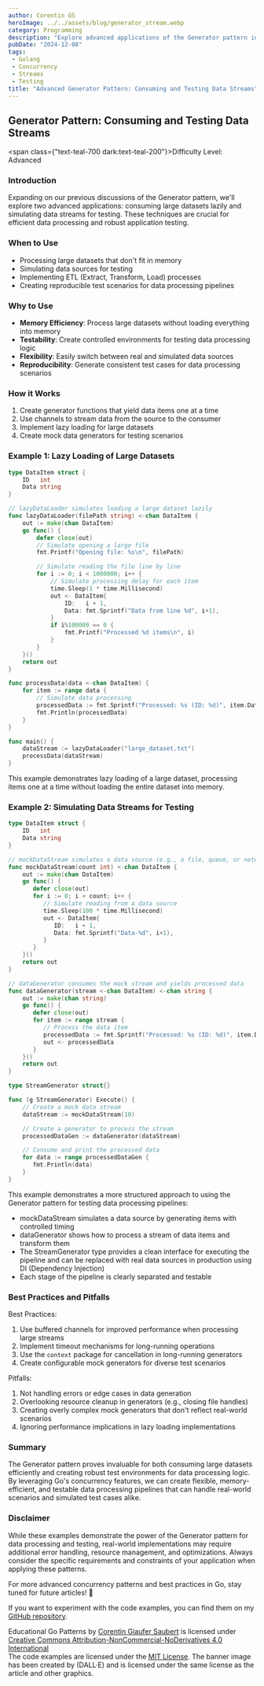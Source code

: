 ```yaml
---
author: Corentin GS
heroImage: ../../assets/blog/generator_stream.webp
category: Programming
description: "Explore advanced applications of the Generator pattern in Go for consuming large datasets and simulating data streams for testing."
pubDate: "2024-12-08"
tags:
 - Golang
 - Concurrency
 - Streams
 - Testing
title: "Advanced Generator Pattern: Consuming and Testing Data Streams"
---
```



## Generator Pattern: Consuming and Testing Data Streams

<span class={"text-teal-700 dark:text-teal-200"}>Difficulty Level: Advanced</span>

### Introduction

Expanding on our previous discussions of the Generator pattern, we'll explore two advanced applications: consuming large datasets lazily and simulating data streams for testing. These techniques are crucial for efficient data processing and robust application testing.

### When to Use

- Processing large datasets that don't fit in memory
- Simulating data sources for testing
- Implementing ETL (Extract, Transform, Load) processes
- Creating reproducible test scenarios for data processing pipelines

### Why to Use

- **Memory Efficiency**: Process large datasets without loading everything into memory
- **Testability**: Create controlled environments for testing data processing logic
- **Flexibility**: Easily switch between real and simulated data sources
- **Reproducibility**: Generate consistent test cases for data processing scenarios

### How it Works

1. Create generator functions that yield data items one at a time
2. Use channels to stream data from the source to the consumer
3. Implement lazy loading for large datasets
4. Create mock data generators for testing scenarios

### Example 1: Lazy Loading of Large Datasets

```go
type DataItem struct {
    ID   int
    Data string
}

// lazyDataLoader simulates loading a large dataset lazily
func lazyDataLoader(filePath string) <-chan DataItem {
    out := make(chan DataItem)
    go func() {
        defer close(out)
        // Simulate opening a large file
        fmt.Printf("Opening file: %s\n", filePath)

        // Simulate reading the file line by line
        for i := 0; i < 1000000; i++ {
            // Simulate processing delay for each item
            time.Sleep(1 * time.Millisecond)
            out <- DataItem{
                ID:   i + 1,
                Data: fmt.Sprintf("Data from line %d", i+1),
            }
            if i%100000 == 0 {
                fmt.Printf("Processed %d items\n", i)
            }
        }
    }()
    return out
}

func processData(data <-chan DataItem) {
    for item := range data {
        // Simulate data processing
        processedData := fmt.Sprintf("Processed: %s (ID: %d)", item.Data, item.ID)
        fmt.Println(processedData)
    }
}

func main() {
    dataStream := lazyDataLoader("large_dataset.txt")
    processData(dataStream)
}
```

This example demonstrates lazy loading of a large dataset, processing items one at a time without loading the entire dataset into memory.

### Example 2: Simulating Data Streams for Testing

```go
type DataItem struct {
    ID   int
    Data string
}

// mockDataStream simulates a data source (e.g., a file, queue, or network stream)
func mockDataStream(count int) <-chan DataItem {
    out := make(chan DataItem)
    go func() {
       defer close(out)
       for i := 0; i < count; i++ {
          // Simulate reading from a data source
          time.Sleep(100 * time.Millisecond)
          out <- DataItem{
             ID:   i + 1,
             Data: fmt.Sprintf("Data-%d", i+1),
          }
       }
    }()
    return out
}

// dataGenerator consumes the mock stream and yields processed data
func dataGenerator(stream <-chan DataItem) <-chan string {
    out := make(chan string)
    go func() {
       defer close(out)
       for item := range stream {
          // Process the data item
          processedData := fmt.Sprintf("Processed: %s (ID: %d)", item.Data, item.ID)
          out <- processedData
       }
    }()
    return out
}

type StreamGenerator struct{}

func (g StreamGenerator) Execute() {
    // Create a mock data stream
    dataStream := mockDataStream(10)

    // Create a generator to process the stream
    processedDataGen := dataGenerator(dataStream)

    // Consume and print the processed data
    for data := range processedDataGen {
       fmt.Println(data)
    }
}
```

This example demonstrates a more structured approach to using the Generator pattern for testing data processing pipelines:

- mockDataStream simulates a data source by generating items with controlled timing
- dataGenerator shows how to process a stream of data items and transform them
- The StreamGenerator type provides a clean interface for executing the pipeline and can be replaced with real data sources in production using DI (Dependency Injection)
- Each stage of the pipeline is clearly separated and testable

### Best Practices and Pitfalls

Best Practices:
1. Use buffered channels for improved performance when processing large streams
2. Implement timeout mechanisms for long-running operations
3. Use the `context` package for cancellation in long-running generators
4. Create configurable mock generators for diverse test scenarios

Pitfalls:
1. Not handling errors or edge cases in data generation
2. Overlooking resource cleanup in generators (e.g., closing file handles)
3. Creating overly complex mock generators that don't reflect real-world scenarios
4. Ignoring performance implications in lazy loading implementations


### Summary

The Generator pattern proves invaluable for both consuming large datasets efficiently and creating robust test environments for data processing logic. By leveraging Go's concurrency features, we can create flexible, memory-efficient, and testable data processing pipelines that can handle real-world scenarios and simulated test cases alike.

### Disclaimer

While these examples demonstrate the power of the Generator pattern for data processing and testing, real-world implementations may require additional error handling, resource management, and optimizations. Always consider the specific requirements and constraints of your application when applying these patterns.

For more advanced concurrency patterns and best practices in Go, stay tuned for future articles! 🚀

If you want to experiment with the code examples, you can find them on my [GitHub repository](https://github.com/CorentinGS/golang-articles).

<div class={"text-sm text-zinc-800 dark:text-zinc-200"}>
	<span property="dct:title">Educational Go Patterns </span> by <a rel="cc:attributionURL dct:creator" property="cc:attributionName" href="https://corentings.dev">Corentin Giaufer Saubert</a>
	is licensed under <a href="https://creativecommons.org/licenses/by-nc-nd/4.0/?ref=chooser-v1" target="_blank" rel="license noopener noreferrer">Creative Commons Attribution-NonCommercial-NoDerivatives 4.0 International </a><br/>
	The code examples are licensed under the <a href="https://opensource.org/licenses/MIT" target="_blank" rel="license noopener noreferrer">MIT License</a>.
	The banner image has been created by (DALL·E) and is licensed under the same license as the article and other graphics.
</div>